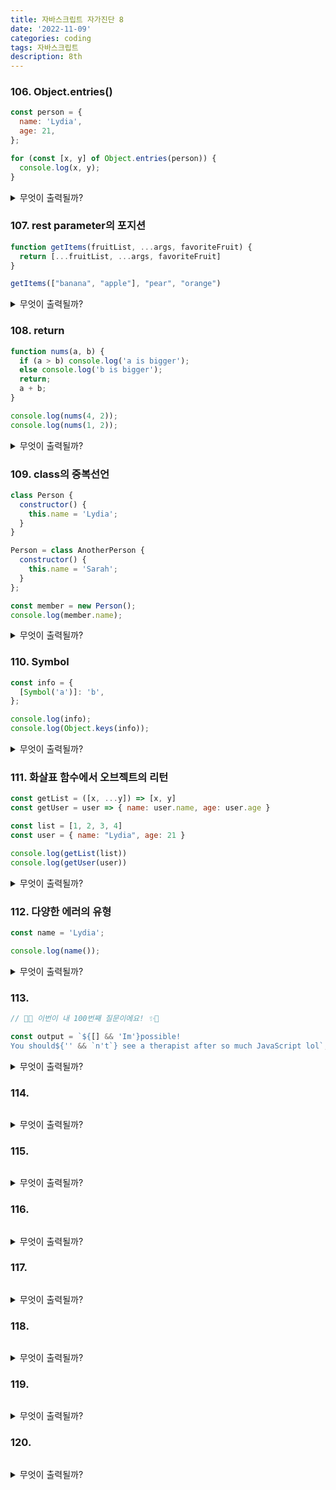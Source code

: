```yaml
---
title: 자바스크립트 자가진단 8
date: '2022-11-09'
categories: coding
tags: 자바스크립트
description: 8th
---
```

<HeadingNavigator />

### 106. Object.entries() 
```js 
const person = {
  name: 'Lydia',
  age: 21,
};

for (const [x, y] of Object.entries(person)) {
  console.log(x, y);
}
```
<details>
  <summary>무엇이 출력될까?</summary>
    <>
    - 내 생각 : name Lydia 그리고 age 21
    - 이유? : Object.entries()는 오브젝트의 키와 값 한쌍을 배열에 담아 내보낸다. 그를 디스트럭션 문법으로 와해하여 값을 직접 불러오고 있다.
    - 사족 : -
    - 오답노트 : -
    </>
</details>

### 107. rest parameter의 포지션
```js
function getItems(fruitList, ...args, favoriteFruit) {
  return [...fruitList, ...args, favoriteFruit]
}

getItems(["banana", "apple"], "pear", "orange")
```
<details>
  <summary>무엇이 출력될까?</summary>
    <>
    - 내 생각 : SyntaxError
    - 이유? : `rest parameter`는 파라미터의 끝자리에 위치해야만 한다. 나머지 모든 인수를 배열에 담아 받겠다는 의미이며, 마지막 하나를 따로 둔다고 해서 예외로 빼주지 않는다.
    - 사족 : -
    - 오답노트 : -
    </>
</details>

### 108. return
```js
function nums(a, b) {
  if (a > b) console.log('a is bigger');
  else console.log('b is bigger');
  return;
  a + b;
}

console.log(nums(4, 2));
console.log(nums(1, 2));
```
<details>
  <summary>무엇이 출력될까?</summary>
    <>
    - 내 생각 : a is bigger, undefined 그리고 b is bigger, undefined
    - 이유? : 모든 함수는 `return`을 만나면 끝이 난다. `return`이 아무 일도 수행 않고 맥없이 종료되었으므로 반환되는 값은 `undefined`다.
    - 사족 : -
    - 오답노트 : -
    </>
</details>

### 109. class의 중복선언
```js
class Person {
  constructor() {
    this.name = 'Lydia';
  }
}

Person = class AnotherPerson {
  constructor() {
    this.name = 'Sarah';
  }
};

const member = new Person();
console.log(member.name);
```
<details>
  <summary>무엇이 출력될까?</summary>
    <>
    - 내 생각 : "Sarah"
    - 이유? : 클래스는 function의 감투다. function이 중복선언 되었을 때 덮어쓰기가 가능한 것처럼 클래스도 나중의 것을 덮어 쓸 것이다.
    - 사족 : -
    - 오답노트 : -
    </>
</details>

### 110. Symbol
```js
const info = {
  [Symbol('a')]: 'b',
};

console.log(info);
console.log(Object.keys(info));
```
<details>
  <summary>무엇이 출력될까?</summary>
    <>
    - 내 생각 : { a: "b" } 그리고 ["a"]
    - 이유? : 키값이 `Symbol`로 선언됐다고 해도, 그 표면은 오브젝트와 똑같이 보일 것이다.
    - 사족 : -
    - 오답노트 : 심볼은 *열거 불가능*하다. Object.keys()는 열거 가능한 키를 반환하는데 해당되지 않으므로 빈 배열이다. 전체를 출력하면 본모습 그대로 드러난다.
    </>
</details>

### 111. 화살표 함수에서 오브젝트의 리턴
```js
const getList = ([x, ...y]) => [x, y]
const getUser = user => { name: user.name, age: user.age }

const list = [1, 2, 3, 4]
const user = { name: "Lydia", age: 21 }

console.log(getList(list))
console.log(getUser(user))
```
<details>
  <summary>무엇이 출력될까?</summary>
    <>
    - 내 생각 :  `[1, [2, 3, 4]]`, `{ name: "Lydia", age: 21 }`
    - 이유? : `[1, 2, 3, 4]`가 `[x, ...y]`의 형태가 되려면 `y=[2, 3, 4]`가 돼야 한다. 이를 리턴에 대입하면 `[1, [2, 3, 4]]`가 나온다. 
    - 사족 : -
    - 오답노트 : 화살표 함수에서 값 하나만 리턴될 땐 중괄호도 return도 생략이 가능하다. (`user => { return XYZ; }` == `user => XYZ;`) 이런 간소화는 화살표 함수를 직관적으로 보이게 만든다. 문제는 XYZ가 오브젝트일 때 발생한다. 이때 화살표는 또 중괄호를 맞닥뜨리게 되는데, 앞선 중괄호 생략의 메커니즘이 혼선을 주는 모양이다. 그래서 오브젝트를 리턴할 땐 반드시 괄호()로 그 주위를 감싸줘야 한다고 한다. 그렇지 않으면 `undefined`가 리턴된다.
    </>
</details>

### 112. 다양한 에러의 유형
```js
const name = 'Lydia';

console.log(name());
```
<details>
  <summary>무엇이 출력될까?</summary>
    <>
    - 내 생각 : TypeError
    - 이유? : name은 함수가 아니다. 함수가 아닌 것(String 타입)을 함수처럼 사용할 땐 `TypeError`가 난다.
    - 사족 : ReferenceErrors는 말 그대로 접근하려고 하는 값의 *참조*를 찾을 수 없을 때 던져진다. SyntaxError는 정해진 구문을 오타 냈을 때 던져진다.
    - 오답노트 : -
    </>
</details>

### 113. 
```js
// 🎉✨ 이번이 내 100번째 질문이에요! ✨🎉

const output = `${[] && 'Im'}possible!
You should${'' && `n't`} see a therapist after so much JavaScript lol`;
```
<details>
  <summary>무엇이 출력될까?</summary>
    <>
    - 내 생각 :
    - 이유? : 
    - 사족 : -
    - 오답노트 : -
    </>
</details>

### 114. 
```js

```
<details>
  <summary>무엇이 출력될까?</summary>
    <>
    - 내 생각 :
    - 이유? : 
    - 사족 : -
    - 오답노트 : -
    </>
</details>

### 115. 
```js

```
<details>
  <summary>무엇이 출력될까?</summary>
    <>
    - 내 생각 :
    - 이유? : 
    - 사족 : -
    - 오답노트 : -
    </>
</details>

### 116. 
```js

```
<details>
  <summary>무엇이 출력될까?</summary>
    <>
    - 내 생각 :
    - 이유? : 
    - 사족 : -
    - 오답노트 : -
    </>
</details>

### 117. 
```js

```
<details>
  <summary>무엇이 출력될까?</summary>
    <>
    - 내 생각 :
    - 이유? : 
    - 사족 : -
    - 오답노트 : -
    </>
</details>

### 118. 
```js

```
<details>
  <summary>무엇이 출력될까?</summary>
    <>
    - 내 생각 :
    - 이유? : 
    - 사족 : -
    - 오답노트 : -
    </>
</details>

### 119. 
```js

```
<details>
  <summary>무엇이 출력될까?</summary>
    <>
    - 내 생각 :
    - 이유? : 
    - 사족 : -
    - 오답노트 : -
    </>
</details>

### 120. 
```js

```
<details>
  <summary>무엇이 출력될까?</summary>
    <>
    - 내 생각 :
    - 이유? : 
    - 사족 : -
    - 오답노트 : -
    </>
</details>
